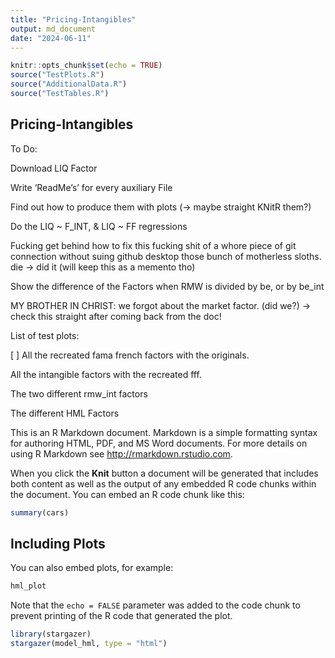 ```yaml
---
title: "Pricing-Intangibles"
output: md_document
date: "2024-06-11"
---
```


```r
knitr::opts_chunk$set(echo = TRUE)
source("TestPlots.R")
source("AdditionalData.R")
source("TestTables.R")
```

## Pricing-Intangibles

To Do:

Download LIQ Factor

Write 'ReadMe's' for every auxiliary File

Find out how to produce them with plots (-> maybe straight KNitR them?)

Do the LIQ ~ F_INT, & LIQ ~ FF regressions

Fucking get behind how to fix this fucking shit of a whore piece of git connection without suing github desktop those bunch of motherless sloths. die -> did it (will keep this as a memento tho)

Show the difference of the Factors when RMW is divided by be, or by be_int

MY BROTHER IN CHRIST: we forgot about the market factor. (did we?) -> check this straight after coming back from the doc!

List of test plots:

[ ] All the recreated fama french factors with the originals.

All the intangible factors with the recreated fff.

The two different rmw_int factors

The different HML Factors 



This is an R Markdown document. Markdown is a simple formatting syntax for authoring HTML, PDF, and MS Word documents. For more details on using R Markdown see <http://rmarkdown.rstudio.com>.

When you click the **Knit** button a document will be generated that includes both content as well as the output of any embedded R code chunks within the document. You can embed an R code chunk like this:

```r
summary(cars)
```

## Including Plots

You can also embed plots, for example:

```r
hml_plot

```

Note that the `echo = FALSE` parameter was added to the code chunk to prevent printing of the R code that generated the plot.

```r
library(stargazer)
stargazer(model_hml, type = "html")
```


